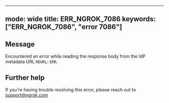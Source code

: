 
---
mode: wide
title: ERR_NGROK_7086
keywords: ["ERR_NGROK_7086", "error 7086"]
---

## Message
Encountered an error while reading the response body from the IdP metadata URL `MDURL`: `ERR`.




## Further help
If you're having trouble resolving this error, please reach out to [support@ngrok.com](mailto:support@ngrok.com?subject=Help%20with%20ERR_NGROK_7086)

